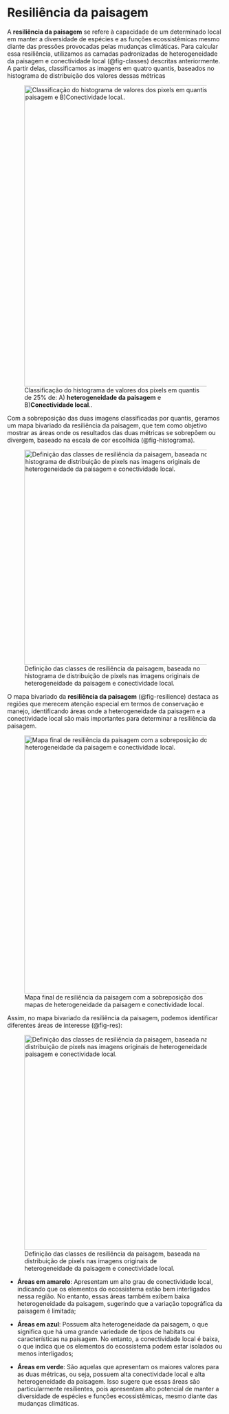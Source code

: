 # Resiliência da paisagem

A **resiliência da paisagem** se refere à capacidade de um determinado local em manter a diversidade de espécies e as funções ecossistêmicas mesmo diante das pressões provocadas pelas mudanças climáticas. Para calcular essa resiliência, utilizamos as camadas padronizadas de heterogeneidade da paisagem e conectividade local (@fig-classes) descritas anteriormente. A partir delas, classificamos as imagens em quatro quantis, baseados no histograma de distribuição dos valores dessas métricas

![Classificação do histograma de valores dos pixels em quantis de 25% de:  A) **heterogeneidade da paisagem** e B)**Conectividade local**..](figs/classes_het_con.png){#fig-classes width="700" fig-align="center"}


Com a sobreposição das duas imagens classificadas por quantis, geramos um mapa bivariado da resiliência da paisagem, que tem como objetivo mostrar as áreas onde os resultados das duas métricas se sobrepõem ou divergem, baseado na escala de cor escolhida (@fig-histograma).

![Definição das classes de resiliência da paisagem, baseada no histograma de distribuição de pixels nas imagens originais de heterogeneidade da paisagem e conectividade local.](figs/resilience_classes.png){#fig-histograma width="500" fig-align="center"}

<!-- Faltou numerar a figura; algumas figuras em outras abas também estão sem numeração; no de conectvididade lembro de não ter número --> 


<!-- 
Não sei porque algumas figuras o documento reconhece direto e outras não. Resolvi em outras partes do texto mas ainda aparecem em alguns lugares.
-->

O mapa bivariado da **resiliência da paisagem** (@fig-resilience) destaca as regiões que merecem atenção especial em termos de conservação e manejo, identificando áreas onde a heterogeneidade da paisagem e a conectividade local são mais importantes para determinar a resiliência da paisagem.

![Mapa final de resiliência da paisagem com a sobreposição dos mapas de heterogeneidade da paisagem e conectividade local.](figs/Resilience_bivariate.png){#fig-resilience width="600" fig-align="center"}

Assim, no mapa bivariado da resiliência da paisagem, podemos identificar diferentes áreas de interesse (@fig-res):

![Definição das classes de resiliência da paisagem, baseada na distribuição de pixels nas imagens originais de heterogeneidade da paisagem e conectividade local.](figs/resilience_def.png){#fig-res width="500" fig-align="center"}

-   **Áreas em amarelo**: Apresentam um alto grau de conectividade local, indicando que os elementos do ecossistema estão bem interligados nessa região. No entanto, essas áreas também exibem baixa heterogeneidade da paisagem, sugerindo que a variação topográfica da paisagem é limitada;

-   **Áreas em azul**: Possuem alta heterogeneidade da paisagem, o que significa que há uma grande variedade de tipos de habitats ou características na paisagem. No entanto, a conectividade local é baixa, o que indica que os elementos do ecossistema podem estar isolados ou menos interligados;

-   **Áreas em verde**: São aquelas que apresentam os maiores valores para as duas métricas, ou seja, possuem alta conectividade local e alta heterogeneidade da paisagem. Isso sugere que essas áreas são particularmente resilientes, pois apresentam alto potencial de manter a diversidade de espécies e funções ecossistêmicas, mesmo diante das mudanças climáticas.


